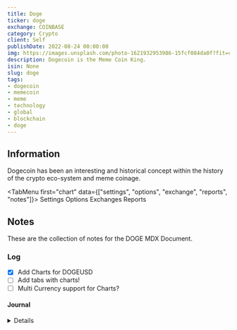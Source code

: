```yaml
---
title: Doge
ticker: doge
exchange: COINBASE
category: Crypto
client: Self
publishDate: 2022-08-24 00:00:00
img: https://images.unsplash.com/photo-1621932953986-15fcf084da0f?fit=crop&w=1400&h=700&q=75
description: Dogecoin is the Meme Coin King.
isin: None
slug: doge
tags:
- dogecoin
- memecoin
- meme
- technology
- global
- blockchain
- doge
---
```





<MDXLayer title={frontmatter.title} description={frontmatter.description}>
<Widget img={frontmatter.img} skeleton={false}>


<MDXHero content={frontmatter} />


<MDXJS>



## Information

Dogecoin has been an interesting and historical concept within the history of the crypto eco-system and meme coinage.

<TabMenu first="chart" data={["settings", "options", "exchange", "reports", "notes"]}>
  <TabData tail="block" data="chart">
    <TradingView data="bitstamp:DOGEUSD" />
  </TabData>
  <TabData data="settings">Settings</TabData>
  <TabData data="options">Options</TabData>
  <TabData data="exchange">Exchanges</TabData>
  <TabData data="reports">Reports</TabData>
  <TabData data="notes">

## Notes

These are the collection of notes for the DOGE MDX Document.

### Log

- [X] Add Charts for DOGEUSD
- [ ] Add tabs with charts!
- [ ] Multi Currency support for Charts?

#### Journal

<Details data="2023-04-14">
Testing the charts for DOGE
</Details>


</TabData>
</TabMenu>
</MDXJS>
</Widget>
</MDXLayer>